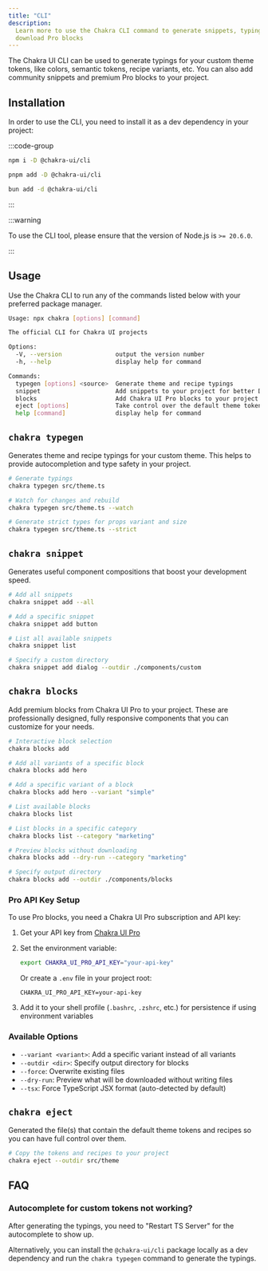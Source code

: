 ```yaml
---
title: "CLI"
description:
  Learn more to use the Chakra CLI command to generate snippets, typings, and
  download Pro blocks
---
```


The Chakra UI CLI can be used to generate typings for your custom theme tokens,
like colors, semantic tokens, recipe variants, etc. You can also add community
snippets and premium Pro blocks to your project.

## Installation

In order to use the CLI, you need to install it as a dev dependency in your
project:

:::code-group

```bash [npm]
npm i -D @chakra-ui/cli
```

```bash [pnpm]
pnpm add -D @chakra-ui/cli
```

```bash [bun]
bun add -d @chakra-ui/cli
```

:::

:::warning

To use the CLI tool, please ensure that the version of Node.js is `>= 20.6.0`.

:::

## Usage

Use the Chakra CLI to run any of the commands listed below with your preferred
package manager.

```bash
Usage: npx chakra [options] [command]

The official CLI for Chakra UI projects

Options:
  -V, --version               output the version number
  -h, --help                  display help for command

Commands:
  typegen [options] <source>  Generate theme and recipe typings
  snippet                     Add snippets to your project for better DX
  blocks                      Add Chakra UI Pro blocks to your project
  eject [options]             Take control over the default theme tokens and recipes
  help [command]              display help for command
```

## `chakra typegen`

Generates theme and recipe typings for your custom theme. This helps to provide
autocompletion and type safety in your project.

```bash
# Generate typings
chakra typegen src/theme.ts

# Watch for changes and rebuild
chakra typegen src/theme.ts --watch

# Generate strict types for props variant and size
chakra typegen src/theme.ts --strict
```

## `chakra snippet`

Generates useful component compositions that boost your development speed.

```bash
# Add all snippets
chakra snippet add --all

# Add a specific snippet
chakra snippet add button

# List all available snippets
chakra snippet list

# Specify a custom directory
chakra snippet add dialog --outdir ./components/custom
```

## `chakra blocks`

Add premium blocks from Chakra UI Pro to your project. These are professionally
designed, fully responsive components that you can customize for your needs.

```bash
# Interactive block selection
chakra blocks add

# Add all variants of a specific block
chakra blocks add hero

# Add a specific variant of a block
chakra blocks add hero --variant "simple"

# List available blocks
chakra blocks list

# List blocks in a specific category
chakra blocks list --category "marketing"

# Preview blocks without downloading
chakra blocks add --dry-run --category "marketing"

# Specify output directory
chakra blocks add --outdir ./components/blocks
```

### Pro API Key Setup

To use Pro blocks, you need a Chakra UI Pro subscription and API key:

1. Get your API key from [Chakra UI Pro](https://pro.chakra-ui.com)
2. Set the environment variable:

   ```bash
   export CHAKRA_UI_PRO_API_KEY="your-api-key"
   ```

   Or create a `.env` file in your project root:

   ```env
   CHAKRA_UI_PRO_API_KEY=your-api-key
   ```

3. Add it to your shell profile (`.bashrc`, `.zshrc`, etc.) for persistence if
   using environment variables

### Available Options

- `--variant <variant>`: Add a specific variant instead of all variants
- `--outdir <dir>`: Specify output directory for blocks
- `--force`: Overwrite existing files
- `--dry-run`: Preview what will be downloaded without writing files
- `--tsx`: Force TypeScript JSX format (auto-detected by default)

## `chakra eject`

Generated the file(s) that contain the default theme tokens and recipes so you
can have full control over them.

```bash
# Copy the tokens and recipes to your project
chakra eject --outdir src/theme
```

## FAQ

### Autocomplete for custom tokens not working?

After generating the typings, you need to "Restart TS Server" for the
autocomplete to show up.

Alternatively, you can install the `@chakra-ui/cli` package locally as a dev
dependency and run the `chakra typegen` command to generate the typings.
